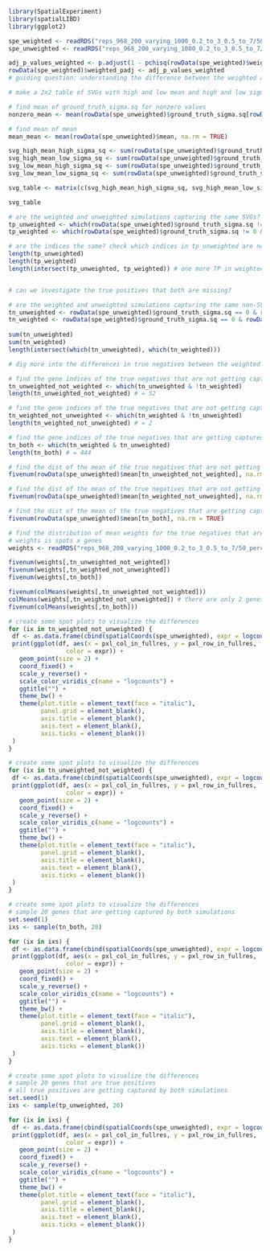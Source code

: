 ```r

library(SpatialExperiment)
library(spatialLIBD)
library(ggplot2)

spe_weighted <- readRDS("reps_968_200_varying_1000_0.2_to_3_0.5_to_7/50_percent_nonSVGs/spe_weighted_nnSVG_3.rds")
spe_unweighted <- readRDS("reps_968_200_varying_1000_0.2_to_3_0.5_to_7/50_percent_nonSVGs/spe_nnSVG_3.rds")

adj_p_values_weighted <- p.adjust(1 - pchisq(rowData(spe_weighted)$weighted_LR_stat, df=2), method = "BH")
rowData(spe_weighted)$weighted_padj <- adj_p_values_weighted
# guiding question: understanding the difference between the weighted and unweighted simulations. why is the weighted simulation more conservative and lower TNR? why does the unweighted simulation capture the SVGs perfectly?

```

```r
# make a 2x2 table of SVGs with high and low mean and high and low sigma.sq

# find mean of ground_truth_sigma.sq for nonzero values
nonzero_mean <- mean(rowData(spe_unweighted)$ground_truth_sigma.sq[rowData(spe_unweighted)$ground_truth_sigma.sq > 0], na.rm = TRUE)

# find mean of mean  
mean_mean <- mean(rowData(spe_unweighted)$mean, na.rm = TRUE)

svg_high_mean_high_sigma_sq <- sum(rowData(spe_unweighted)$ground_truth_sigma.sq > 0 & rowData(spe_unweighted)$ground_truth_sigma.sq > nonzero_mean & rowData(spe_unweighted)$mean > mean_mean, na.rm = TRUE)
svg_high_mean_low_sigma_sq <- sum(rowData(spe_unweighted)$ground_truth_sigma.sq > 0 & rowData(spe_unweighted)$ground_truth_sigma.sq < nonzero_mean & rowData(spe_unweighted)$mean > mean_mean, na.rm = TRUE)
svg_low_mean_high_sigma_sq <- sum(rowData(spe_unweighted)$ground_truth_sigma.sq > 0 & rowData(spe_unweighted)$ground_truth_sigma.sq > nonzero_mean & rowData(spe_unweighted)$mean < mean_mean, na.rm = TRUE)
svg_low_mean_low_sigma_sq <- sum(rowData(spe_unweighted)$ground_truth_sigma.sq > 0 & rowData(spe_unweighted)$ground_truth_sigma.sq < nonzero_mean & rowData(spe_unweighted)$mean < mean_mean, na.rm = TRUE)

svg_table <- matrix(c(svg_high_mean_high_sigma_sq, svg_high_mean_low_sigma_sq, svg_low_mean_high_sigma_sq, svg_low_mean_low_sigma_sq), nrow = 2, byrow = TRUE)

svg_table

```

```r
# are the weighted and unweighted simulations capturing the same SVGs?
tp_unweighted <- which(rowData(spe_unweighted)$ground_truth_sigma.sq != 0 & rowData(spe_unweighted)$padj <= 0.05)
tp_weighted <- which(rowData(spe_weighted)$ground_truth_sigma.sq != 0 & rowData(spe_weighted)$weighted_padj <= 0.05)

# are the indices the same? check which indices in tp_unweighted are not in tp_weighted
length(tp_unweighted)
length(tp_weighted)
length(intersect(tp_unweighted, tp_weighted)) # one more TP in weighted


# can we investigate the true positives that both are missing?
```

```r
# are the weighted and unweighted simulations capturing the same non-SVGs?
tn_unweighted <- rowData(spe_unweighted)$ground_truth_sigma.sq == 0 & rowData(spe_unweighted)$padj > 0.05
tn_weighted <- rowData(spe_weighted)$ground_truth_sigma.sq == 0 & rowData(spe_weighted)$weighted_padj > 0.05
    
sum(tn_unweighted)
sum(tn_weighted)
length(intersect(which(tn_unweighted), which(tn_weighted)))

```

```r
# dig more into the differences in true negatives between the weighted and unweighted simulations

# find the gene indices of the true negatives that are not getting captured by the weighted simulation
tn_unweighted_not_weighted <- which(tn_unweighted & !tn_weighted)
length(tn_unweighted_not_weighted) # = 52

# find the gene indices of the true negatives that are not getting captured by the unweighted simulation
tn_weighted_not_unweighted <- which(tn_weighted & !tn_unweighted)
length(tn_weighted_not_unweighted) # = 2

# find the gene indices of the true negatives that are getting captured by both simulations
tn_both <- which(tn_weighted & tn_unweighted)
length(tn_both) # = 444

```

```r
# find the dist of the mean of the true negatives that are not getting captured by the weighted simulation
fivenum(rowData(spe_unweighted)$mean[tn_unweighted_not_weighted], na.rm = TRUE)

# find the dist of the mean of the true negatives that are not getting captured by the unweighted simulation
fivenum(rowData(spe_unweighted)$mean[tn_weighted_not_unweighted], na.rm = TRUE)

# find the dist of the mean of the true negatives that are getting captured by both simulations
fivenum(rowData(spe_unweighted)$mean[tn_both], na.rm = TRUE)

```

```r
# find the distribution of mean weights for the true negatives that are not getting captured by the weighted simulation
# weights is spots x genes
weights <- readRDS("reps_968_200_varying_1000_0.2_to_3_0.5_to_7/50_percent_nonSVGs/weights_3.rds")

fivenum(weights[,tn_unweighted_not_weighted])
fivenum(weights[,tn_weighted_not_unweighted])
fivenum(weights[,tn_both])

fivenum(colMeans(weights[,tn_unweighted_not_weighted]))
colMeans(weights[,tn_weighted_not_unweighted]) # there are only 2 genes
fivenum(colMeans(weights[,tn_both]))

```


```r
# create some spot plots to visualize the differences 
for (ix in tn_weighted_not_unweighted) {
 df <- as.data.frame(cbind(spatialCoords(spe_unweighted), expr = logcounts(spe_unweighted)[ix, ]))
 print(ggplot(df, aes(x = pxl_col_in_fullres, y = pxl_row_in_fullres, 
                color = expr)) + 
   geom_point(size = 2) + 
   coord_fixed() + 
   scale_y_reverse() + 
   scale_color_viridis_c(name = "logcounts") + 
   ggtitle("") + 
   theme_bw() + 
   theme(plot.title = element_text(face = "italic"), 
         panel.grid = element_blank(), 
         axis.title = element_blank(), 
         axis.text = element_blank(), 
         axis.ticks = element_blank())
 )
}

```
```r
# create some spot plots to visualize the differences 
for (ix in tn_unweighted_not_weighted) {
 df <- as.data.frame(cbind(spatialCoords(spe_unweighted), expr = logcounts(spe_unweighted)[ix, ]))
 print(ggplot(df, aes(x = pxl_col_in_fullres, y = pxl_row_in_fullres, 
                color = expr)) + 
   geom_point(size = 2) + 
   coord_fixed() + 
   scale_y_reverse() + 
   scale_color_viridis_c(name = "logcounts") + 
   ggtitle("") + 
   theme_bw() + 
   theme(plot.title = element_text(face = "italic"), 
         panel.grid = element_blank(), 
         axis.title = element_blank(), 
         axis.text = element_blank(), 
         axis.ticks = element_blank())
 )
}

```


```r
# create some spot plots to visualize the differences 
# sample 20 genes that are getting captured by both simulations
set.seed(1)
ixs <- sample(tn_both, 20)

for (ix in ixs) {
 df <- as.data.frame(cbind(spatialCoords(spe_unweighted), expr = logcounts(spe_unweighted)[ix, ]))
 print(ggplot(df, aes(x = pxl_col_in_fullres, y = pxl_row_in_fullres, 
                color = expr)) + 
   geom_point(size = 2) + 
   coord_fixed() + 
   scale_y_reverse() + 
   scale_color_viridis_c(name = "logcounts") + 
   ggtitle("") + 
   theme_bw() + 
   theme(plot.title = element_text(face = "italic"), 
         panel.grid = element_blank(), 
         axis.title = element_blank(), 
         axis.text = element_blank(), 
         axis.ticks = element_blank())
 )
}

```

```r
# create some spot plots to visualize the differences 
# sample 20 genes that are true positives
# all true positives are getting captured by both simulations
set.seed(1)
ixs <- sample(tp_unweighted, 20)

for (ix in ixs) {
 df <- as.data.frame(cbind(spatialCoords(spe_unweighted), expr = logcounts(spe_unweighted)[ix, ]))
 print(ggplot(df, aes(x = pxl_col_in_fullres, y = pxl_row_in_fullres, 
                color = expr)) + 
   geom_point(size = 2) + 
   coord_fixed() + 
   scale_y_reverse() + 
   scale_color_viridis_c(name = "logcounts") + 
   ggtitle("") + 
   theme_bw() + 
   theme(plot.title = element_text(face = "italic"), 
         panel.grid = element_blank(), 
         axis.title = element_blank(), 
         axis.text = element_blank(), 
         axis.ticks = element_blank())
 )
}

```